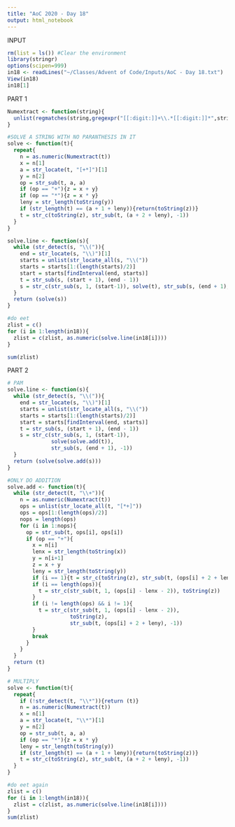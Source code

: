 ```yaml
---
title: "AoC 2020 - Day 18"
output: html_notebook
---
```


INPUT

```r
rm(list = ls()) #Clear the environment
library(stringr)
options(scipen=999)
in18 <- readLines("~/Classes/Advent of Code/Inputs/AoC - Day 18.txt")
View(in18)
in18[1]
```
PART 1

```r
Numextract <- function(string){
  unlist(regmatches(string,gregexpr("[[:digit:]]+\\.*[[:digit:]]*",string)))
}

#SOLVE A STRING WITH NO PARANTHESIS IN IT
solve <- function(t){
  repeat{
    n = as.numeric(Numextract(t))
    x = n[1]
    a = str_locate(t, "[+*]")[1]
    y = n[2]
    op = str_sub(t, a, a)
    if (op == "+"){z = x + y}
    if (op == "*"){z = x * y}
    leny = str_length(toString(y))
    if (str_length(t) == (a + 1 + leny)){return(toString(z))}
    t = str_c(toString(z), str_sub(t, (a + 2 + leny), -1))
  }
}

solve.line <- function(s){
  while (str_detect(s, "\\(")){
    end = str_locate(s, "\\)")[1]
    starts = unlist(str_locate_all(s, "\\("))
    starts = starts[1:(length(starts)/2)]
    start = starts[findInterval(end, starts)]
    t = str_sub(s, (start + 1), (end - 1))
    s = str_c(str_sub(s, 1, (start-1)), solve(t), str_sub(s, (end + 1), -1))
  }
  return (solve(s))
}

#do eet
zlist = c()
for (i in 1:length(in18)){
  zlist = c(zlist, as.numeric(solve.line(in18[i])))
}

sum(zlist)
```

PART 2

```r
# PAM
solve.line <- function(s){
  while (str_detect(s, "\\(")){
    end = str_locate(s, "\\)")[1]
    starts = unlist(str_locate_all(s, "\\("))
    starts = starts[1:(length(starts)/2)]
    start = starts[findInterval(end, starts)]
    t = str_sub(s, (start + 1), (end - 1))
    s = str_c(str_sub(s, 1, (start-1)), 
              solve(solve.add(t)), 
              str_sub(s, (end + 1), -1))
  }
  return (solve(solve.add(s)))
}

#ONLY DO ADDITION
solve.add <- function(t){
  while (str_detect(t, "\\+")){
    n = as.numeric(Numextract(t))
    ops = unlist(str_locate_all(t, "[*+]"))
    ops = ops[1:(length(ops)/2)]
    nops = length(ops)
    for (i in 1:nops){
      op = str_sub(t, ops[i], ops[i])
      if (op == "+"){
        x = n[i]
        lenx = str_length(toString(x))
        y = n[i+1]
        z = x + y
        leny = str_length(toString(y))
        if (i == 1){t = str_c(toString(z), str_sub(t, (ops[i] + 2 + leny), -1))}
        if (i == length(ops)){
          t = str_c(str_sub(t, 1, (ops[i] - lenx - 2)), toString(z))
        }
        if (i != length(ops) && i != 1){
          t = str_c(str_sub(t, 1, (ops[i] - lenx - 2)), 
                    toString(z), 
                    str_sub(t, (ops[i] + 2 + leny), -1))
        }
        break
      }
    }
  }
  return (t)
}

# MULTIPLY
solve <- function(t){
  repeat{
    if (!str_detect(t, "\\*")){return (t)}
    n = as.numeric(Numextract(t))
    x = n[1]
    a = str_locate(t, "\\*")[1]
    y = n[2]
    op = str_sub(t, a, a)
    if (op == "*"){z = x * y}
    leny = str_length(toString(y))
    if (str_length(t) == (a + 1 + leny)){return(toString(z))}
    t = str_c(toString(z), str_sub(t, (a + 2 + leny), -1))
  }
}

#do eet again
zlist = c()
for (i in 1:length(in18)){
  zlist = c(zlist, as.numeric(solve.line(in18[i])))
}
sum(zlist)

```

